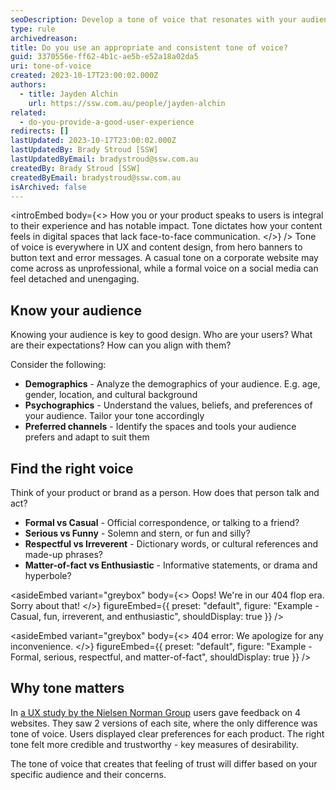 ```yaml
---
seoDescription: Develop a tone of voice that resonates with your audience by understanding their demographics, psychographics, and preferred channels. Adopt a voice that aligns with your product or brand's personality to create a consistent user experience across all digital spaces.
type: rule
archivedreason:
title: Do you use an appropriate and consistent tone of voice?
guid: 3370556e-ff62-4b1c-ae5b-e52a18a02da5
uri: tone-of-voice
created: 2023-10-17T23:00:02.000Z
authors:
  - title: Jayden Alchin
    url: https://ssw.com.au/people/jayden-alchin
related:
  - do-you-provide-a-good-user-experience
redirects: []
lastUpdated: 2023-10-17T23:00:02.000Z
lastUpdatedBy: Brady Stroud [SSW]
lastUpdatedByEmail: bradystroud@ssw.com.au
createdBy: Brady Stroud [SSW]
createdByEmail: bradystroud@ssw.com.au
isArchived: false
---
```


<introEmbed
  body={<>
How you or your product speaks to users is integral to their experience and has notable impact.
Tone dictates how your content feels in digital spaces that lack face-to-face communication.
  </>}
/>
Tone of voice is everywhere in UX and content design, from hero banners to button text and error messages.
A casual tone on a corporate website may come across as unprofessional, while a formal voice on a social media can feel detached and unengaging.

## Know your audience

Knowing your audience is key to good design.
Who are your users? What are their expectations? How can you align with them?

Consider the following:

- **Demographics** - Analyze the demographics of your audience. E.g. age, gender, location, and cultural background
- **Psychographics** - Understand the values, beliefs, and preferences of your audience. Tailor your tone accordingly
- **Preferred channels** - Identify the spaces and tools your audience prefers and adapt to suit them

## Find the right voice

Think of your product or brand as a person. How does that person talk and act?

- **Formal vs Casual** - Official correspondence, or talking to a friend?
- **Serious vs Funny** - Solemn and stern, or fun and silly?
- **Respectful vs Irreverent** - Dictionary words, or cultural references and made-up phrases?
- **Matter-of-fact vs Enthusiastic** - Informative statements, or drama and hyperbole?


<asideEmbed
  variant="greybox"
  body={<>
    Oops! We're in our 404 flop era. Sorry about that!
  </>}
  figureEmbed={{
    preset: "default",
    figure: "Example - Casual, fun, irreverent, and enthusiastic",
    shouldDisplay: true
  }}
/>



<asideEmbed
  variant="greybox"
  body={<>
    404 error: We apologize for any inconvenience.
  </>}
  figureEmbed={{
    preset: "default",
    figure: "Example - Formal, serious, respectful, and matter-of-fact",
    shouldDisplay: true
  }}
/>


## Why tone matters

In [a UX study by the Nielsen Norman Group](https://www.nngroup.com/articles/tone-voice-users/) users gave feedback on 4 websites. They saw 2 versions of each site, where the only difference was tone of voice.
Users displayed clear preferences for each product. The right tone felt more credible and trustworthy - key measures of desirability.

The tone of voice that creates that feeling of trust will differ based on your specific audience and their concerns.
